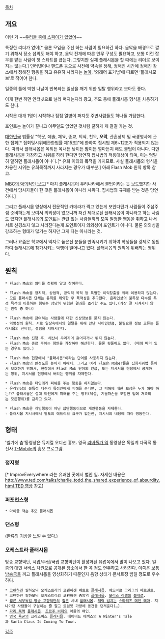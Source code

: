 [[목차]]

== 개요 ==
{{{#!html
<iframe width="560" height="315" src="http://www.youtube.com/embed/Qeg11TUPzs8?rel=0" frameborder="0" allowfullscreen></iframe>
}}}

이런 거 ~~[[우리들 가운데 스파이가 있는 것 같아|우리들 중에 스파이가 있었어]]~~

특정한 리더가 없이[* 물론 모임을 주선 하는 사람이 필요하긴 하다. 음악을 배경으로 깔기 위해서 장소 섭외도 해야 하고, 음악 전개에 따른 안무 구성도 필요하고, 보통 이런 잡무를 맡는 사람이 첫 스타트를 끊는다. 그렇지만 실제 플래시몹을 할 때에는 리더로 보이지는 않는다.] 인터넷이나 핸드폰 등으로 사전에 약속을 정해, 정해진 시간에 정해진 장소에서 정해진 행동을 하고 유유히 사라지는 [[놀이]]. ‘외래어 표기법’에 따르면 ‘플래시모브’로 적어야 한다.

일종의 틀에 박힌 나날이 반복되는 일상을 깨기 위한 일탈 행위라고 보아도 좋다.

이게 한번 하면 인터넷으로 널리 퍼지는지라 광고, 추모 등에 플래시몹 형식을 차용하기도 한다.

시작은 대개 1명이 시작하나 점점 열병이 퍼지듯 주변사람들도 하나둘 가담한다.

포인트는 놀이가 끝나고 아무일도 없었던 것처럼 쿨하게 제 갈길 가는 것.

[[대한민국]] 법률상 "학문, 예술, 체육, 종교, 의식, 친목, '''오락''', 관혼상제 및 국경행사에 관한 집회[* 집회및시위에관한법률 제15조]"에 한하여 집시법 제6~12조가 적용되지 않는다. 따라서 플래시몹은 옥외든 옥내든 낮이든 밤이든 얼마든지 해도 불법이 아니다. 다만 플래시몹을 가장하고 시위를 하려 한다면 당연히 집시법의 적용대상이 되며, 이는 엄밀히 말하면 플래시몹이 아니다.[* 유희 이외의 목적을 가지므로. 사실 플래시몹의 형식을 차용한 시위는 유희목적까지 사라지는 경우가 대부분.] 아래 Flash Mob 원칙 항목 참고.

[http://imnews.imbc.com/news/2009/society/article/2496457_5628.html MBC의 악의적인 보도][* 마치 플래시몹이 우리나라에서 불법이라는 듯 보도했지만 사건에서 당사자들이 한 것은 플래시몹이 아니라 시위다. 집시법의 규제를 받는 것은 당연하다.] 

그리고 플래시몹 영상에서 전문적인 카메라가 찍고 있는게 보인다던가 사람들이 주섬주섬 준비하는게 보여서 의외성이 없으니까 저건 제대로된 플래시몹이 아니라고 하는 사람도 있지만 플래시몹의 포인트는 관련 없는 사람들끼리 모여 일정한 행동을 취하고 나서 서로 신경쓰지 않고 사라진다는게 포인트이지 의외성이 포인트가 아니다. 물론 의외성을 강조하는 형태가 많기는 하지만 그게 다는 아니라는 것.

그러나 요즘은 학교에서 억지로 높은신 분들을 만족시키기 위하여 학생들을 강제로 동원하여 플래시몹에 참가시키는 악행이 일어나고 있다. 플래시몹의 원칙에 위배되는 행위다. 

== 원칙 ==
 * Flash Mob의 의미를 정확히 알고 참여한다. 

 * Flash Mob을 정치적, 상업적, 공익적 목적 등 특별한 이익창출을 위해 이용하지 않는다.
 - 모든 플래시몹 단체는 유희를 제외한 무 목적성을 추구한다. 온라인상의 불특정 다수를 특정 목적에 이용하는 행위는 상당히 위험한 결과를 초래할 수도 있다.(가장 잘 지켜지지 않는 원칙 중 하나) 

 * Flash Mob에 참여하는 사람들에 대한 신상정보를 묻지 않는다. 
 - 익명성의 원칙. 서로 일상속에서의 일탈을 위해 만난 사이인만큼, 불필요한 정보 교류는 플래시몹의 신비함, 설렘을 저하시킨다.

 * Flash Mob 진행 후. 해산시 무리지어 흩어지거나 뛰지 않는다. 
 - Flash Mob 종료 후에는 행인을 가장하여 해산한다. 물론 뒷풀이도 없다. (때에 따라 있는 경우도 있다.)

 * Flash Mob 현장에서 "플래시몹"이라는 단어를 사용하지 않는다.  
 - Flash Mob의 완성도를 높이기 위해서, 그리고 여러 Flash Mober들을 집회시위법 등에서 보호하기 위해서, 현장에서 Flash Mob 단어의 언급, 또는 지시서를 현장에서 공개하는 행위, 지시서를 현장에서 버리는 행위를 자제한다.

 * Flash Mob은 타인에게 피해를 주는 행동을 하지않는다. 
 - 온라인상의 불특정 다수가 특정인에게 피해를 준다면, 그 피해에 대한 보상은 누가 해야 하는가? 플래시몹은 절대 타인에게 피해를 주는 행위(욕설, 기물파손을 포함한 법에 저촉되는 모든행위)를 금하고 있다. 

 * Flash Mob은 개인행동이 아닌 집단행동이므로 개인행동을 자제한다. 
 - 플래시몹 지시서에서 별도의 에드리브 요구가 없는한, 지시서의 내용에 따라 행동한다.

== 형태 ==
'벨기에 춤'동영상은 뮤지컬 오디션 홍보. 영국 [[리버풀가 역]] 동영상은 독일계 다국적 통신사 [[T-Mobile]]의 홍보 프로그램.

=== 정지형 ===
{{{#!html
<embed src='http://flvs.daum.net/flvPlayer.swf?vid=sOVJtYWiDEU$' width='502px' height='399px' allowScriptAccess='always' type='application/x-shockwave-flash' allowFullScreen='true' bgcolor='#000000' ></embed>
}}}[* ImprovEverywhere 라는 유쾌한 곳에서 벌인 일. 자세한 내용은 [[http://www.ted.com/talks/charlie_todd_the_shared_experience_of_absurdity.html TED 영상]] 참고]

=== 퍼포먼스형 ===
{{{#!html
<object width="560" height="340"><param name="movie" value="http://www.youtube.com/v/7MiMAt-J54U&hl=ko&fs=1&"></param><param name="allowFullScreen" value="true"></param><param name="allowscriptaccess" value="always"></param><embed src="http://www.youtube.com/v/7MiMAt-J54U&hl=ko&fs=1&" type="application/x-shockwave-flash" allowscriptaccess="always" allowfullscreen="true" width="560" height="340"></embed></object>
}}}

 * 마이클 잭슨 추모 플래시몹

{{{#!html
<object width="640" height="385"><param name="movie" value="http://www.youtube.com/v/je1KOcBYGjM?fs=1&amp;hl=ko_KR"></param><param name="allowFullScreen" value="true"></param><param name="allowscriptaccess" value="always"></param><embed src="http://www.youtube.com/v/je1KOcBYGjM?fs=1&amp;hl=ko_KR" type="application/x-shockwave-flash" allowscriptaccess="always" allowfullscreen="true" width="640" height="385"></embed></object>
}}}

{{{#!html
<object width="425" height="344"><param name="movie" value="http://www.youtube.com/v/mqSlB-1uKHk&hl=ko&fs=1&"></param><param name="allowFullScreen" value="true"></param><param name="allowscriptaccess" value="always"></param><embed src="http://www.youtube.com/v/mqSlB-1uKHk&hl=ko&fs=1&" type="application/x-shockwave-flash" allowscriptaccess="always" allowfullscreen="true" width="425" height="344"></embed></object>
}}}

=== 댄스형 ===
{{{#!html
<object width="560" height="340"><param name="movie" value="http://www.youtube.com/v/VQ3d3KigPQM&hl=ko&fs=1&"></param><param name="allowFullScreen" value="true"></param><param name="allowscriptaccess" value="always"></param><embed src="http://www.youtube.com/v/VQ3d3KigPQM&hl=ko&fs=1&" type="application/x-shockwave-flash" allowscriptaccess="always" allowfullscreen="true" width="560" height="340"></embed></object>
}}}

{{{#!html
<object width="480" height="390"><param name="movie" value="http://www.youtube.com/v/bQLCZOG202k?fs=1&amp;hl=ko_KR&amp;rel=0"></param><param name="allowFullScreen" value="true"></param><param name="allowscriptaccess" value="always"></param><embed src="http://www.youtube.com/v/bQLCZOG202k?fs=1&amp;hl=ko_KR&amp;rel=0" type="application/x-shockwave-flash" allowscriptaccess="always" allowfullscreen="true" width="480" height="390"></embed></object>
}}}

{{{#!html
<object width="425" height="344"><param name="movie" value="http://www.youtube.com/v/OrTf6anF0r8&hl=ko_KR&fs=1&"></param><param name="allowFullScreen" value="true"></param><param name="allowscriptaccess" value="always"></param><embed src="http://www.youtube.com/v/OrTf6anF0r8&hl=ko_KR&fs=1&" type="application/x-shockwave-flash" allowscriptaccess="always" allowfullscreen="true" width="425" height="344"></embed></object>
}}}
(한류의 기상을 느낄 수 있다.)

=== 오케스트라 플래시몹 ===
{{{#!html
<iframe width="560" height="315" src="http://www.youtube.com/embed/U0ONK7L1fFg?rel=0" frameborder="0" allowfullscreen></iframe>
}}}

방송 교향악단, 시립/주립/국립 교향악단이 활성화된 유럽쪽에서 많이 나오고 있다. 일종의 대민 서비스 차원으로 공개된 장소에서 한 곡 정도 연주하고 사라진다. 이쪽은 보통 [[방송국]]을 끼고 플래시몹을 영상화하기 때문인지 음향 상태가 콘서트장 뺨칠 정도로 우수하다.

 * [[코펜하겐]] 필하모닉 오케스트라의 코펜하겐 메트로 [http://youtu.be/gww9_S4PNV0 플래시몹]. 에드바르 그리그의 페르귄트.
 * 코펜하겐 필하모닉 오케스트라의 코펜하겐 중앙역 [http://youtu.be/mrEk06XXaAw 플래시몹]. [[모리스 라벨]]의 [[볼레로#s-2|볼레로]].
 * [[쾰른 서부독일 방송 교향악단]]의 [[쾰른]] 시내 [http://youtu.be/sTHXIzHPyqE 플래시몹]. [[양덕후|덕력 넘치는]] [[스타워즈|스타워즈 메인 테마]]. 지나가던 사람들이 구걸하는 줄 알고 트럼펫 가방에 동전을 던져준다(…).
 * [[파리 북역]] [http://www.youtube.com/watch?v=1F74gOxUNeA 플래시몹]. [[조르주 비제]]의 아를의 여인.
 * [[영국 육군]]의 크리스마스 [http://www.youtube.com/watch?v=Z2GMP08Ulqk 플래시몹]. 데이비드 에섹스의 A Winter's Tale과 Santa Claus Is Coming To Town.

[[각주]]
